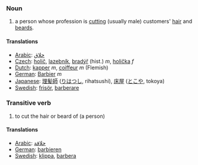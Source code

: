 ===Noun===
# a person whose profession is [[cut]]ting (usually male) customers' [[hair]] and [[beard]]s.

==== Translations ====
*[[Arabic]]: [[حلاق]]
*[[Czech]]: [[holič]], [[lazebník]], [[bradýř]] (hist.) ''m'',  [[holička]] ''f''
*[[Dutch]]: [[kapper]] ''m'', [[coiffeur]] ''m'' (Flemish)
*[[German]]: [[Barbier]] ''m''
*[[Japanese]]: [[理髪師]] ([[りはつし]], rihatsushi), [[床屋]] ([[とこや]], tokoya)
*[[Swedish]]: [[frisör]], [[barberare]]

===Transitive verb===
# to cut the hair or beard of (a person)

====Translations====
*[[Arabic]]: [[حلاقة]]
*[[German]]: [[barbieren]]
*[[Swedish]]: [[klippa]], [[barbera]]